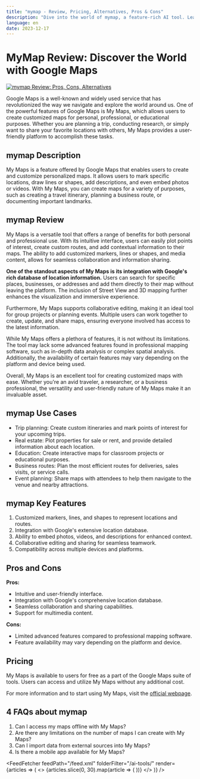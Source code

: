 ```yaml
---
title: "mymap - Review, Pricing, Alternatives, Pros & Cons"
description: "Dive into the world of mymap, a feature-rich AI tool. Learn about its features, pricing, and how it's making an impact. Don't miss out!"
language: en
date: 2023-12-17
---
```

        
# MyMap Review: Discover the World with Google Maps


<BlogHeader />


[![mymap Review: Pros, Cons, Alternatives](/ai-tools/mymap.png)](https://www.google.com/maps/about/mymaps/)



Google Maps is a well-known and widely used service that has revolutionized the way we navigate and explore the world around us. One of the powerful features of Google Maps is My Maps, which allows users to create customized maps for personal, professional, or educational purposes. Whether you are planning a trip, conducting research, or simply want to share your favorite locations with others, My Maps provides a user-friendly platform to accomplish these tasks.

## **mymap Description**

My Maps is a feature offered by Google Maps that enables users to create and customize personalized maps. It allows users to mark specific locations, draw lines or shapes, add descriptions, and even embed photos or videos. With My Maps, you can create maps for a variety of purposes, such as creating a travel itinerary, planning a business route, or documenting important landmarks.

## **mymap Review**

My Maps is a versatile tool that offers a range of benefits for both personal and professional use. With its intuitive interface, users can easily plot points of interest, create custom routes, and add contextual information to their maps. The ability to add customized markers, lines or shapes, and media content, allows for seamless collaboration and information sharing.

**One of the standout aspects of My Maps is its integration with Google's rich database of location information.** Users can search for specific places, businesses, or addresses and add them directly to their map without leaving the platform. The inclusion of Street View and 3D mapping further enhances the visualization and immersive experience.

Furthermore, My Maps supports collaborative editing, making it an ideal tool for group projects or planning events. Multiple users can work together to create, update, and share maps, ensuring everyone involved has access to the latest information.

While My Maps offers a plethora of features, it is not without its limitations. The tool may lack some advanced features found in professional mapping software, such as in-depth data analysis or complex spatial analysis. Additionally, the availability of certain features may vary depending on the platform and device being used.

Overall, My Maps is an excellent tool for creating customized maps with ease. Whether you're an avid traveler, a researcher, or a business professional, the versatility and user-friendly nature of My Maps make it an invaluable asset.

## **mymap Use Cases**

- Trip planning: Create custom itineraries and mark points of interest for your upcoming trips.
- Real estate: Plot properties for sale or rent, and provide detailed information about each location.
- Education: Create interactive maps for classroom projects or educational purposes.
- Business routes: Plan the most efficient routes for deliveries, sales visits, or service calls.
- Event planning: Share maps with attendees to help them navigate to the venue and nearby attractions.

## **mymap Key Features**

1. Customized markers, lines, and shapes to represent locations and routes.
2. Integration with Google's extensive location database.
3. Ability to embed photos, videos, and descriptions for enhanced context.
4. Collaborative editing and sharing for seamless teamwork.
5. Compatibility across multiple devices and platforms.

## **Pros and Cons**

**Pros:**
- Intuitive and user-friendly interface.
- Integration with Google's comprehensive location database.
- Seamless collaboration and sharing capabilities.
- Support for multimedia content.

**Cons:**
- Limited advanced features compared to professional mapping software.
- Feature availability may vary depending on the platform and device.

## **Pricing**

My Maps is available to users for free as a part of the Google Maps suite of tools. Users can access and utilize My Maps without any additional cost.

For more information and to start using My Maps, visit the [official webpage](https://www.google.com/maps/about/mymaps/).

## **4 FAQs about mymap**

1. Can I access my maps offline with My Maps?
2. Are there any limitations on the number of maps I can create with My Maps?
3. Can I import data from external sources into My Maps?
4. Is there a mobile app available for My Maps?


<AdComponent />


<FeedFetcher feedPath="/feed.xml" folderFilter="/ai-tools/" render={articles => (
    <>
        <Cards>
            {articles.slice(0, 30).map(article => (
                <Card key={article.link} title={article.title} href={article.link} />
            ))}
        </Cards>
    </>
)} />

